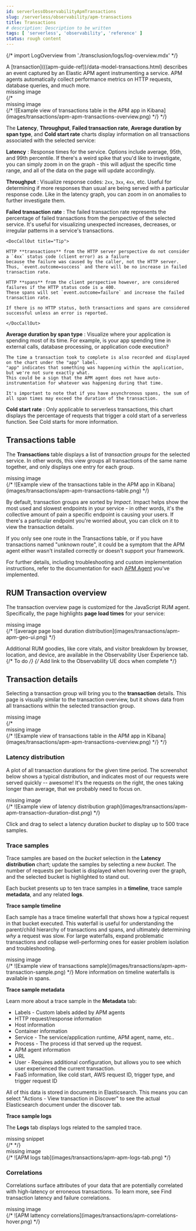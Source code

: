 ```yaml
---
id: serverlessObservabilityApmTransactions
slug: /serverless/observability/apm-transactions
title: Transactions
# description: Description to be written
tags: [ 'serverless', 'observability', 'reference' ]
status: rough content
---
```


{/* import LogOverview from './transclusion/logs/log-overview.mdx' */}

<div id="transactions"></div>

<DocCallOut title="Tip">
A [transaction](((apm-guide-ref))/data-model-transactions.html) describes an event captured by an Elastic APM agent instrumenting a service.
APM agents automatically collect performance metrics on HTTP requests, database queries, and much more.
</DocCallOut>

<div style={{ backgroundColor: "#F1F4FA", width: "100%", height: "250px", textAlign: "center", paddingTop: "110px", marginBottom: "20px" }}><DocIcon type="image" title="missing image"/> missing image</div>
{/* <div style={{ backgroundColor: "#F1F4FA", width: "100%", height: "250px", textAlign: "center", paddingTop: "110px", marginBottom: "20px" }}><DocIcon type="image" title="missing image"/> missing image</div>
{/* ![Example view of transactions table in the APM app in Kibana](images/transactions/apm-apm-transactions-overview.png) */} */}

The **Latency**, **Throughput**, **Failed transaction rate**, **Average duration by span type**, and **Cold start rate**
charts display information on all transactions associated with the selected service:

**Latency**
    : Response times for the service. Options include average, 95th, and 99th percentile.
    If there's a weird spike that you'd like to investigate,
    you can simply zoom in on the graph - this will adjust the specific time range,
    and all of the data on the page will update accordingly.

**Throughput**
    : Visualize response codes: `2xx`, `3xx`, `4xx`, etc.
    Useful for determining if more responses than usual are being served with a particular response code.
    Like in the latency graph, you can zoom in on anomalies to further investigate them.

<div id="transaction-error-rate"></div>

**Failed transaction rate**
    : The failed transaction rate represents the percentage of failed transactions from the perspective of the selected service.
    It's useful for visualizing unexpected increases, decreases, or irregular patterns in a service's transactions.

    <DocCallOut title="Tip">

    HTTP **transactions** from the HTTP server perspective do not consider a `4xx` status code (client error) as a failure
    because the failure was caused by the caller, not the HTTP server. Thus, `event.outcome=success` and there will be no increase in failed transaction rate.

    HTTP **spans** from the client perspective however, are considered failures if the HTTP status code is ≥ 400.
    These spans will set `event.outcome=failure` and increase the failed transaction rate.

    If there is no HTTP status, both transactions and spans are considered successful unless an error is reported.

    </DocCallOut>

**Average duration by span type**
    : Visualize where your application is spending most of its time.
    For example, is your app spending time in external calls, database processing, or application code execution?

    The time a transaction took to complete is also recorded and displayed on the chart under the "app" label.
    "app" indicates that something was happening within the application, but we're not sure exactly what.
    This could be a sign that the APM agent does not have auto-instrumentation for whatever was happening during that time.

    It's important to note that if you have asynchronous spans, the sum of all span times may exceed the duration of the transaction.

**Cold start rate**
    : Only applicable to serverless transactions, this chart displays the percentage of requests that trigger a cold start of a serverless function.
    See <DocLink id="serverlessObservabilityApmObserveLambdaFunctions" section="cold-starts">Cold starts</DocLink> for more information.

<div id="transactions-table"></div>

## Transactions table

The **Transactions** table displays a list of _transaction groups_ for the selected service.
In other words, this view groups all transactions of the same name together,
and only displays one entry for each group.

<div style={{ backgroundColor: "#F1F4FA", width: "100%", height: "250px", textAlign: "center", paddingTop: "110px", marginBottom: "20px" }}><DocIcon type="image" title="missing image"/> missing image</div>
{/* ![Example view of the transactions table in the APM app in Kibana](images/transactions/apm-apm-transactions-table.png) */}

By default, transaction groups are sorted by _Impact_.
Impact helps show the most used and slowest endpoints in your service - in other words,
it's the collective amount of pain a specific endpoint is causing your users.
If there's a particular endpoint you're worried about, you can click on it to view the <DocLink id="serverlessObservabilityApmTransactions" section="transaction-details">transaction details</DocLink>.

<DocCallOut title="Important" color="warning">

If you only see one route in the Transactions table, or if you have transactions named "unknown route",
it could be a symptom that the APM agent either wasn't installed correctly or doesn't support your framework.

For further details, including troubleshooting and custom implementation instructions,
refer to the documentation for each [APM Agent](((apm-agents-ref))) you've implemented.

</DocCallOut>

<div id="rum-transaction-overview"></div>

## RUM Transaction overview

The transaction overview page is customized for the JavaScript RUM agent.
Specifically, the page highlights **page load times** for your service:

<div style={{ backgroundColor: "#F1F4FA", width: "100%", height: "250px", textAlign: "center", paddingTop: "110px", marginBottom: "20px" }}><DocIcon type="image" title="missing image"/> missing image</div>
{/* ![average page load duration distribution](images/transactions/apm-apm-geo-ui.png) */}

Additional RUM goodies, like core vitals, and visitor breakdown by browser, location, and device,
are available in the Observability User Experience tab.
{/* To do */}
{/* Add link to the Observability UE docs when complete */}

<div id="transaction-details"></div>

## Transaction details

Selecting a transaction group will bring you to the **transaction** details.
This page is visually similar to the transaction overview, but it shows data from all transactions within
the selected transaction group.

<div style={{ backgroundColor: "#F1F4FA", width: "100%", height: "250px", textAlign: "center", paddingTop: "110px", marginBottom: "20px" }}><DocIcon type="image" title="missing image"/> missing image</div>
{/* <div style={{ backgroundColor: "#F1F4FA", width: "100%", height: "250px", textAlign: "center", paddingTop: "110px", marginBottom: "20px" }}><DocIcon type="image" title="missing image"/> missing image</div>
{/* ![Example view of transactions table in the APM app in Kibana](images/transactions/apm-apm-transactions-overview.png) */} */}

<div id="transaction-duration-distribution"></div>

### Latency distribution

A plot of all transaction durations for the given time period.
The screenshot below shows a typical distribution,
and indicates most of our requests were served quickly -- awesome!
It's the requests on the right, the ones taking longer than average, that we probably need to focus on.

<div style={{ backgroundColor: "#F1F4FA", width: "100%", height: "250px", textAlign: "center", paddingTop: "110px", marginBottom: "20px" }}><DocIcon type="image" title="missing image"/> missing image</div>
{/* ![Example view of latency distribution graph](images/transactions/apm-apm-transaction-duration-dist.png) */}

Click and drag to select a latency duration _bucket_ to display up to 500 trace samples.

<div id="transaction-trace-sample"></div>

### Trace samples

Trace samples are based on the _bucket_ selection in the **Latency distribution** chart;
update the samples by selecting a new _bucket_.
The number of requests per bucket is displayed when hovering over the graph,
and the selected bucket is highlighted to stand out.

Each bucket presents up to ten trace samples in a **timeline**, trace sample **metadata**,
and any related **logs**.

**Trace sample timeline**

Each sample has a trace timeline waterfall that shows how a typical request in that bucket executed.
This waterfall is useful for understanding the parent/child hierarchy of transactions and spans,
and ultimately determining _why_ a request was slow.
For large waterfalls, expand problematic transactions and collapse well-performing ones
for easier problem isolation and troubleshooting.

<div style={{ backgroundColor: "#F1F4FA", width: "100%", height: "250px", textAlign: "center", paddingTop: "110px", marginBottom: "20px" }}><DocIcon type="image" title="missing image"/> missing image</div>
{/* ![Example view of transactions sample](images/transactions/apm-apm-transaction-sample.png) */}

<DocCallOut title="Note">
More information on timeline waterfalls is available in <DocLink id="serverlessObservabilityApmTraceSampleTimeline">spans</DocLink>.
</DocCallOut>

**Trace sample metadata**

Learn more about a trace sample in the **Metadata** tab:

* Labels - Custom labels added by APM agents
* HTTP request/response information
* Host information
* Container information
* Service - The service/application runtime, APM agent, name, etc..
* Process - The process id that served up the request.
* APM agent information
* URL
* User - Requires additional configuration, but allows you to see which user experienced the current transaction.
* FaaS information, like cold start, AWS request ID, trigger type, and trigger request ID

<DocCallOut title="Tip">
All of this data is stored in documents in Elasticsearch.
This means you can select "Actions - View transaction in Discover" to see the actual Elasticsearch document under the discover tab.
</DocCallOut>

**Trace sample logs**

The **Logs** tab displays logs related to the sampled trace.

<div style={{ backgroundColor: "#F1F4FA", width: "100%", height: "250px", textAlign: "center", paddingTop: "110px", marginBottom: "20px" }}><DocIcon type="documents" title="missing snippet"/> missing snippet</div>
{/* <LogOverview  /> */}


<div style={{ backgroundColor: "#F1F4FA", width: "100%", height: "250px", textAlign: "center", paddingTop: "110px", marginBottom: "20px" }}><DocIcon type="image" title="missing image"/> missing image</div>
{/* ![APM logs tab](images/transactions/apm-apm-logs-tab.png) */}

<div id="transaction-latency-correlations"></div>

### Correlations

Correlations surface attributes of your data that are potentially correlated with high-latency or erroneous transactions.
To learn more, see <DocLink id="serverlessObservabilityApmFindTransactionLatencyAndFailureCorrelations">Find transaction latency and failure correlations</DocLink>.

<div style={{ backgroundColor: "#F1F4FA", width: "100%", height: "250px", textAlign: "center", paddingTop: "110px", marginBottom: "20px" }}><DocIcon type="image" title="missing image"/> missing image</div>
{/* ![APM lattency correlations](images/transactions/apm-correlations-hover.png) */}
